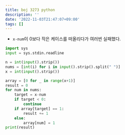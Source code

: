 ```yaml
---
title: boj 3273 python
description: ''
date: '2022-11-03T21:47:07+09:00'
tags: []
---
```


- `x-num`이 0보다 작은 케이스를 떠올리다가 여러번 실패했다.
```python
import sys
input = sys.stdin.readline

n = int(input().strip())
nums = [int(i) for i in input().strip().split(" ")]
x = int(input().strip())

array = [0 for _ in range(x+1)]
result = 0
for num in nums:
    target = x-num
    if target < 0:
        continue
    if array[target] == 1:
        result += 1
    else:
        array[num] = 1
print(result)
```


